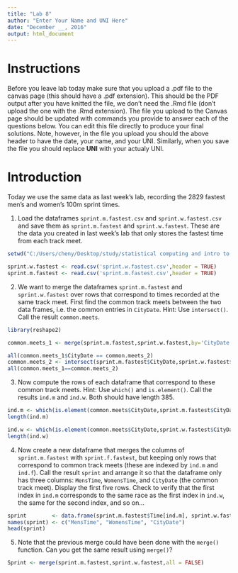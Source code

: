 ```yaml
---
title: "Lab 8"
author: "Enter Your Name and UNI Here"
date: "December __, 2016"
output: html_document
---
```


# Instructions 
Before you leave lab today make sure that you upload a .pdf file to the canvas page (this should have a .pdf extension). This should be the PDF output after you have knitted the file, we don't need the .Rmd file (don't upload the one with the .Rmd extension).  The file you upload to the Canvas page should be updated with commands you provide to answer each of the questions below.  You can edit this file directly to produce your final solutions.  Note, however, in the file you upload you should the above header to have the date, your name, and your UNI.  Similarly, when you save the file you should replace **UNI** with your actualy UNI.

# Introduction
Today we use the same data as last week's lab, recording the 2829 fastest men's and women's 100m sprint times.

1. Load the dataframes `sprint.m.fastest.csv` and `sprint.w.fastest.csv` and save them as `sprint.m.fastest` and `sprint.w.fastest`.  These are the data you created in last week's lab that only stores the fastest time from each track meet.
```r
setwd("C:/Users/cheny/Desktop/study/statistical computing and intro to data science/lab/lab 8")

sprint.w.fastest <- read.csv('sprint.w.fastest.csv',header = TRUE)
sprint.m.fastest <- read.csv('sprint.m.fastest.csv',header = TRUE)
```


2.  We want to merge the dataframes `sprint.m.fastest` and `sprint.w.fastest` over rows that correspond to times recorded at the same track meet.  First find the common track meets between the two data frames, i.e. the common entries in `CityDate`.  Hint: Use `intersect()`.  Call the result `common.meets`.  
```r
library(reshape2)

common.meets_1 <- merge(sprint.m.fastest,sprint.w.fastest,by='CityDate',all = FALSE)

all(common.meets_1$CityDate == common.meets_2)
common.meets_2 <- intersect(sprint.m.fastest$CityDate,sprint.w.fastest$CityDate)
all(common.meets_1==common.meets_2)
```



3. Now compute the rows of each dataframe that correspond to these common track meets.  Hint: Use `which()` and `is.element()`.  Call the results `ind.m` and `ind.w`.  Both should have length 385.
```r
ind.m <- which(is.element(common.meets$CityDate,sprint.m.fastest$CityDate))
length(ind.m)

ind.w <- which(is.element(common.meets$CityDate,sprint.w.fastest$CityDate))
length(ind.w)
```

4.   Now create a new dataframe that merges the columns of `sprint.m.fastest` with `sprint.f.fastest`, but keeping only rows that correspond to common track meets (these are indexed by `ind.m` and `ind.f`).  Call the result `sprint` and arrange it so that the dataframe only has three columns: `MensTime`, `WomensTime`, and `CityDate` (the common track meet).  Display the first five rows.  Check to verify that the first index in `ind.m` corresponds to the same race as the first index in `ind.w`, the same for the second index, and so on...
```r
sprint        <- data.frame(sprint.m.fastest$Time[ind.m], sprint.w.fastest[ind.w, c("Time", "CityDate")])
names(sprint) <- c("MensTime", "WomensTime", "CityDate")
head(sprint)

```

5. Note that the previous merge could have been done with the `merge()` function.  Can you get the same result using `merge()`?
```r
Sprint <- merge(sprint.m.fastest,sprint.w.fastest,all = FALSE)
```

